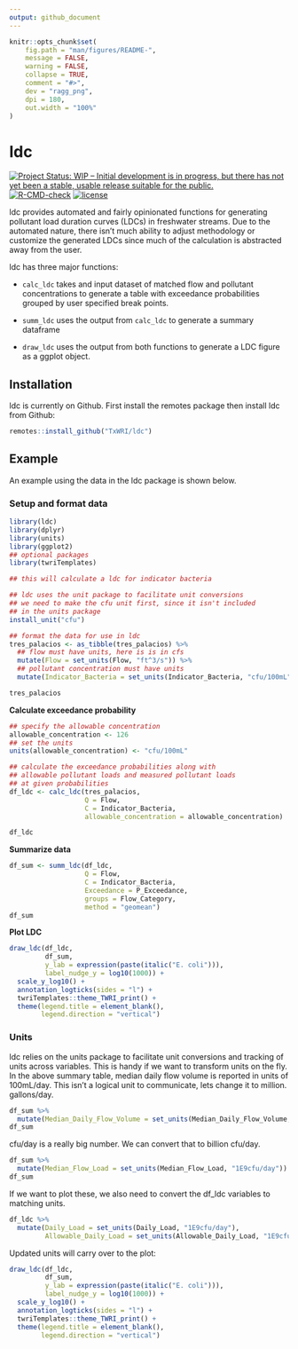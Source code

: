 ```yaml
---
output: github_document
---
```


<!-- README.md is generated from README.Rmd. Please edit that file -->

```r
knitr::opts_chunk$set(
	fig.path = "man/figures/README-",
	message = FALSE,
	warning = FALSE,
	collapse = TRUE,
	comment = "#>",
	dev = "ragg_png",
	dpi = 180,
	out.width = "100%"
)
```

# ldc

<!-- badges: start -->
[![Project Status: WIP – Initial development is in progress, but there has not yet been a stable, usable release suitable for the public.](https://www.repostatus.org/badges/latest/wip.svg)](https://www.repostatus.org/#wip)
[![R-CMD-check](https://github.com/TxWRI/ldc/actions/workflows/check-standard.yaml/badge.svg)](https://github.com/TxWRI/ldc/actions/workflows/check-standard.yaml)
[![license](https://img.shields.io/badge/license-MIT + file LICENSE-lightgrey.svg)](https://choosealicense.com/)

<!-- badges: end -->

ldc provides automated and fairly opinionated functions for generating pollutant load duration curves (LDCs) in freshwater streams. Due to the automated nature, there isn't much ability to adjust methodology or customize the generated LDCs since much of the calculation is abstracted away from the user.

ldc has three major functions:

 - `calc_ldc` takes and input dataset of matched flow and pollutant concentrations to generate a table with exceedance probabilities grouped by user specified break points.
 
 - `summ_ldc` uses the output from `calc_ldc` to generate a summary dataframe
 
 - `draw_ldc` uses the output from both functions to generate a LDC figure as a ggplot object.

## Installation

ldc is currently on Github. First install the remotes package then install ldc from Github:

``` r
remotes::install_github("TxWRI/ldc")
```

## Example

An example using the data in the ldc package is shown below.

### Setup and format data

```r
library(ldc)
library(dplyr)
library(units)
library(ggplot2)
## optional packages
library(twriTemplates)

## this will calculate a ldc for indicator bacteria

## ldc uses the unit package to facilitate unit conversions
## we need to make the cfu unit first, since it isn't included 
## in the units package
install_unit("cfu")

## format the data for use in ldc
tres_palacios <- as_tibble(tres_palacios) %>%
  ## flow must have units, here is is in cfs
  mutate(Flow = set_units(Flow, "ft^3/s")) %>%
  ## pollutant concentration must have units
  mutate(Indicator_Bacteria = set_units(Indicator_Bacteria, "cfu/100mL"))

tres_palacios
```


**Calculate exceedance probability**

```r

## specify the allowable concentration
allowable_concentration <- 126
## set the units
units(allowable_concentration) <- "cfu/100mL"

## calculate the exceedance probabilities along with
## allowable pollutant loads and measured pollutant loads
## at given probabilities
df_ldc <- calc_ldc(tres_palacios, 
                   Q = Flow, 
                   C = Indicator_Bacteria, 
                   allowable_concentration = allowable_concentration)

df_ldc
```

**Summarize data**

```r
df_sum <- summ_ldc(df_ldc, 
                   Q = Flow, 
                   C = Indicator_Bacteria, 
                   Exceedance = P_Exceedance,
                   groups = Flow_Category,
                   method = "geomean")
df_sum
```

**Plot LDC**

```r
draw_ldc(df_ldc, 
         df_sum, 
         y_lab = expression(paste(italic("E. coli"))),
         label_nudge_y = log10(1000)) + 
  scale_y_log10() +
  annotation_logticks(sides = "l") +
  twriTemplates::theme_TWRI_print() +
  theme(legend.title = element_blank(),
        legend.direction = "vertical")
```

### Units

ldc relies on the units package to facilitate unit conversions and tracking of units across variables. This is handy if we want to transform units on the fly. In the above summary table, median daily flow volume is reported in units of 100mL/day. This isn't a logical unit to communicate, lets change it to million. gallons/day.

```r
df_sum %>%
  mutate(Median_Daily_Flow_Volume = set_units(Median_Daily_Flow_Volume, "1E6gallons/day")) -> df_sum
df_sum
```

cfu/day is a really big number. We can convert that to billion cfu/day.

```r
df_sum %>%
  mutate(Median_Flow_Load = set_units(Median_Flow_Load, "1E9cfu/day")) -> df_sum
df_sum
```

If we want to plot these, we also need to convert the df_ldc variables to matching units.

```r
df_ldc %>%
  mutate(Daily_Load = set_units(Daily_Load, "1E9cfu/day"),
         Allowable_Daily_Load = set_units(Allowable_Daily_Load, "1E9cfu/day")) -> df_ldc
```

Updated units will carry over to the plot:

```r
draw_ldc(df_ldc, 
         df_sum, 
         y_lab = expression(paste(italic("E. coli"))),
         label_nudge_y = log10(1000)) + 
  scale_y_log10() +
  annotation_logticks(sides = "l") +
  twriTemplates::theme_TWRI_print() +
  theme(legend.title = element_blank(),
        legend.direction = "vertical")
```

